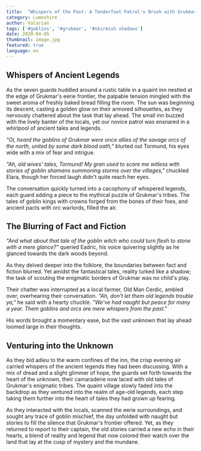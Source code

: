 ```yaml
---
title:  "Whispers of the Past: A Tenderfoot Patrol's Brush with Grukmar's Legends"
category: Lumeshire
author: Valarian
tags: ['#goblins', '#grukmar', '#skirmish shadows']
date: 2020-04-05
thumbnail: image.jpg
featured: true
language: en
---
```


## Whispers of Ancient Legends

As the seven guards huddled around a rustic table in a quaint inn nestled at the edge of Grukmar's eerie frontier, the palpable tension mingled with the sweet aroma of freshly baked bread filling the room. The sun was beginning its descent, casting a golden glow on their armored silhouettes, as they nervously chattered about the task that lay ahead. The small inn buzzed with the lively banter of the locals, yet our novice patrol was ensnared in a whirlpool of ancient tales and legends.

*"Oi, heard the goblins of Grukmar were once allies of the savage orcs of the north, united by some dark blood oath,"* blurted out Tormund, his eyes wide with a mix of fear and intrigue.

*"Ah, old wives' tales, Tormund! My gran used to scare me witless with stories of goblin shamans summoning storms over the villages,"* chuckled Elara, though her forced laugh didn't quite reach her eyes.

The conversation quickly turned into a cacophony of whispered legends, each guard adding a piece to the mythical puzzle of Grukmar's tribes. The tales of goblin kings with crowns forged from the bones of their foes, and ancient pacts with orc warlords, filled the air.

## The Blurring of Fact and Fiction

*"And what about that tale of the goblin witch who could turn flesh to stone with a mere glance?"* queried Eadric, his voice quivering slightly as he glanced towards the dark woods beyond.

As they delved deeper into the folklore, the boundaries between fact and fiction blurred. Yet amidst the fantastical tales, reality lurked like a shadow; the task of scouting the enigmatic borders of Grukmar was no child's play.

Their chatter was interrupted as a local farmer, Old Man Cerdic, ambled over, overhearing their conversation. *"Ah, don't let them old legends trouble ya,"* he said with a hearty chuckle. *"We've had naught but peace for many a year. Them goblins and orcs are mere whispers from the past."*

His words brought a momentary ease, but the vast unknown that lay ahead loomed large in their thoughts.

## Venturing into the Unknown

As they bid adieu to the warm confines of the inn, the crisp evening air carried whispers of the ancient legends they had been discussing. With a mix of dread and a slight glimmer of hope, the guards set forth towards the heart of the unknown, their camaraderie now laced with old tales of Grukmar's enigmatic tribes. The quaint village slowly faded into the backdrop as they ventured into the realm of age-old legends, each step taking them further into the heart of tales they had grown up fearing.

As they interacted with the locals, scanned the eerie surroundings, and sought any trace of goblin mischief, the day unfolded with naught but stories to fill the silence that Grukmar's frontier offered. Yet, as they returned to report to their captain, the old stories carried a new echo in their hearts, a blend of reality and legend that now colored their watch over the land that lay at the cusp of mystery and the mundane.